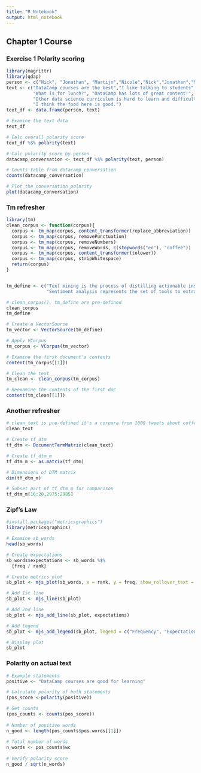```yaml
---
title: "R Notebook"
output: html_notebook
---
```


## Chapter 1 Course

### Exercise 1 Polarity scoring

```r
library(magrittr)
library(qdap)
person <- c("Nick", "Jonathan", "Martijn","Nicole","Nick","Jonathan","Martijn","Nicole")
text <- c("DataCamp courses are the best","I like talking to students","Other online data science curricula are boring.",
          "What is for lunch?", "DataCamp has lots of great content!", "Students are passionate and are excited to learn",
          "Other data science curriculum is hard to learn and difficult to understand",
          "I think the food here is good.")
text_df <- data.frame(person, text)

# Examine the text data
text_df

# Calc overall polarity score
text_df %$% polarity(text)

# Calc polarity score by person
datacamp_conversation <- text_df %$% polarity(text, person)

# Counts table from datacamp_conversation
counts(datacamp_conversation)

# Plot the conversation polarity
plot(datacamp_conversation)
```
### Tm refresher

```r
library(tm)
clean_corpus <- function(corpus){
  corpus <- tm_map(corpus, content_transformer(replace_abbreviation))
  corpus <- tm_map(corpus, removePunctuation)
  corpus <- tm_map(corpus, removeNumbers)
  corpus <- tm_map(corpus, removeWords, c(stopwords("en"), "coffee"))
  corpus <- tm_map(corpus, content_transformer(tolower))
  corpus <- tm_map(corpus, stripWhitespace)
  return(corpus)
}


tm_define <- c("Text mining is the process of distilling actionable insights from text.", 
               "Sentiment analysis represents the set of tools to extract an author's feelings towards a subject.")

# clean_corpus(), tm_define are pre-defined
clean_corpus
tm_define

# Create a VectorSource
tm_vector <- VectorSource(tm_define)

# Apply VCorpus
tm_corpus <- VCorpus(tm_vector)

# Examine the first document's contents
content(tm_corpus[[1]])

# Clean the text
tm_clean <- clean_corpus(tm_corpus)

# Reexamine the contents of the first doc
content(tm_clean[[1]])
```

### Another refresher

```r
# clean_text is pre-defined it's a corpora from 1000 tweets about coffee *from bag of words course
clean_text

# Create tf_dtm
tf_dtm <- DocumentTermMatrix(clean_text)

# Create tf_dtm_m
tf_dtm_m <- as.matrix(tf_dtm)

# Dimensions of DTM matrix
dim(tf_dtm_m)

# Subset part of tf_dtm_m for comparison
tf_dtm_m[16:20,2975:2985]
```

### Zipf's Law

```r
#install.packages("metricsgraphics")
library(metricsgraphics)

# Examine sb_words
head(sb_words)

# Create expectations
sb_words$expectations <- sb_words %$% 
  {freq / rank}

# Create metrics plot
sb_plot <- mjs_plot(sb_words, x = rank, y = freq, show_rollover_text = FALSE)

# Add 1st line
sb_plot <- mjs_line(sb_plot)

# Add 2nd line
sb_plot <- mjs_add_line(sb_plot, expectations)

# Add legend
sb_plot <- mjs_add_legend(sb_plot, legend = c("Frequency", "Expectation"))

# Display plot
sb_plot

```
### Polarity on actual text

```r
# Example statements
positive <- "DataCamp courses are good for learning"

# Calculate polarity of both statements
(pos_score <-polarity(positive))

# Get counts
(pos_counts <- counts(pos_score))
  
# Number of positive words
n_good <- length(pos_counts$pos.words[[1]])
  
# Total number of words
n_words <- pos_counts$wc
  
# Verify polarity score
n_good / sqrt(n_words)
```


